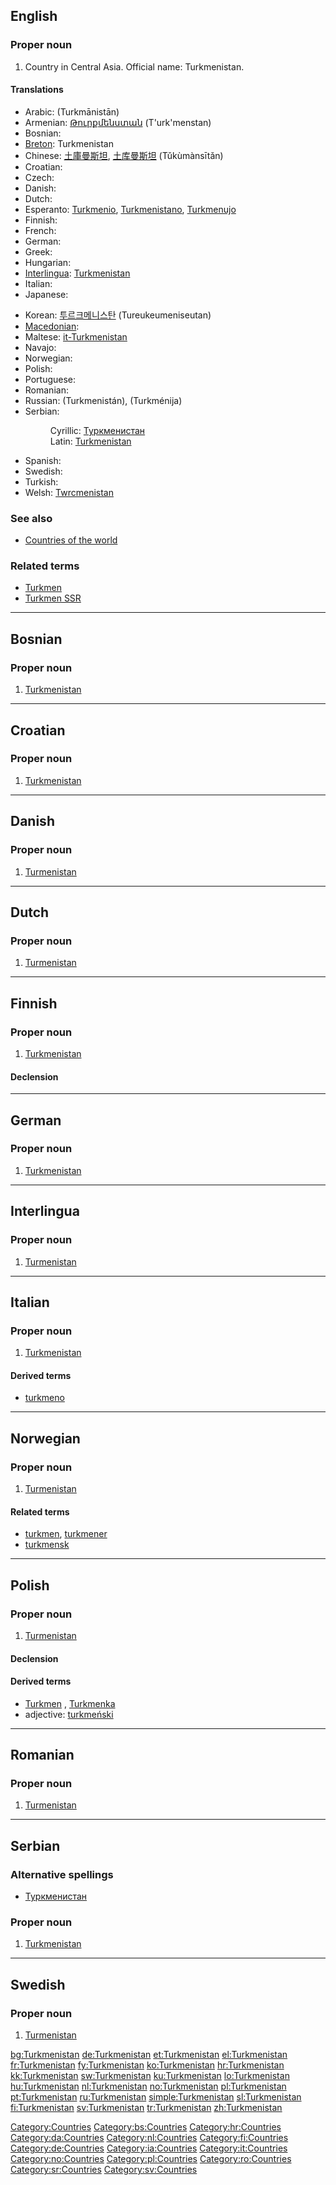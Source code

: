 {{also|Turkmenistán|Turkménistan|Türkmenistan}}
==English==
{{wikipedia}}

===Proper noun===
{{en-proper noun}}

# Country in Central Asia. Official name: Turkmenistan.

====Translations====
{{trans-top|Central Asian country}}
* Arabic: {{Arab|[[تركمانستان]]}} (Turkmānistān) {{m}}
* Armenian: [[Թուրքմենստան]] (T'urk'menstan)
* Bosnian: {{t-|bs|Turkmenistan|m}}
* [[Breton]]: Turkmenistan
* Chinese: [[土庫曼斯坦]], [[土库曼斯坦]] (Tǔkùmànsītǎn)
* Croatian: {{t-|hr|Turkmenistan|m}}
* Czech: {{t-|cs|Turkmenistán|m}}
* Danish: {{t-|da|Turkmenistan}}
* Dutch: {{t+|nl|Turkmenistan}}
* Esperanto: [[Turkmenio]], [[Turkmenistano]], [[Turkmenujo]]
* Finnish: {{t+|fi|Turkmenistan}}
* French: {{t+|fr|Turkménistan|m}}
* German: {{t+|de|Turkmenistan}}
* Greek: {{t+|el|Τουρκμενιστάν|n|sc=Grek}}
* Hungarian: {{t+|hu|Türkmenisztán}}
* [[Interlingua]]: [[#Interlingua|Turkmenistan]]
* Italian: {{t-|it|Turkmenistan}}
* Japanese: {{t+|ja|トルクメニスタン|tr=Torukumenisutan|sc=Jpan}}
{{trans-mid}}
* Korean: [[투르크메니스탄]] (Tureukeumeniseutan)
* [[Macedonian]]: {{t-|mk|Туркменистан|m|tr=Turkmenistán|sc=Cyrl|xs=Macedonian}}
* Maltese: [[it-Turkmenistan]]
* Navajo: {{tø|nv|Tʼóokmen Bikéyah}}
* Norwegian: {{t+|no|Turkmenistan}}
* Polish: {{t+|pl|Turkmenistan}}
* Portuguese: {{t+|pt|Turquemenistão}}
* Romanian: {{t-|ro|Turkmenistan|n}}
* Russian: {{t+|ru|Туркменистан|m|sc=Cyrl}} (Turkmenistán), {{t+|ru|Туркмения|f|sc=Cyrl}} (Turkménija)
* Serbian:
*: Cyrillic: [[Туркменистан#Serbian|Туркменистан]] {{m}}
*: Latin: [[Turkmenistan#Serbian|Turkmenistan]] {{m}}
* Spanish: {{t+|es|Turkmenistán}}
* Swedish: {{t+|sv|Turkmenistan}}
* Turkish: {{t+|tr|Türkmenistan}}
* Welsh: [[Twrcmenistan]]
{{trans-bottom}}

===See also===
* [[Appendix:Countries of the world|Countries of the world]]

===Related terms===
* [[Turkmen]]
* [[Turkmen SSR]]

[[Category:Countries]]

----

==Bosnian==
{{wikipedia|lang=bs}}

===Proper noun===
{{infl|bs|proper noun|g=m}}

# [[Turkmenistan#English|Turkmenistan]]

[[Category:bs:Countries]]

----

==Croatian==
{{wikipedia|lang=hr}}

===Proper noun===
{{infl|hr|proper noun|g=m}}

# [[#English|Turkmenistan]]

[[Category:hr:Countries]]

----

==Danish==
{{wikipedia|lang=da}}

===Proper noun===
{{infl|da|proper noun|g=m}}

# [[#English|Turmenistan]]

[[Category:da:Countries]]

----

==Dutch==
{{wikipedia|lang=nl}}

===Proper noun===
{{infl|nl|proper noun|g=m}}

# [[#English|Turmenistan]]

[[Category:nl:Countries]]

----

==Finnish==
{{wikipedia|lang=fi}}

===Proper noun===
{{infl|fi|proper noun}}

# [[#English|Turkmenistan]]

====Declension====
{{fi-decl-tuoli|Turkmenistan|np=1}}

[[Category:fi:Countries]]

----

==German==
{{wikipedia|lang=de}}

===Proper noun===
{{infl|de|proper noun|g=n}}

# [[#English|Turkmenistan]]

[[Category:de:Countries]]

----

==Interlingua==
{{wikipedia|lang=ia}}

===Proper noun===
{{infl|ia|proper noun|g=m}}

# [[#English|Turmenistan]]

[[Category:ia:Countries]]

----

==Italian==
{{wikipedia|lang=it}}

===Proper noun===
{{infl|it|proper noun|g=m}}

# [[#English|Turkmenistan]]

====Derived terms====
* [[turkmeno]]

[[Category:it:Countries]]

----

==Norwegian==
{{wikipedia|lang=no}}

===Proper noun===
{{infl|no|proper noun|g=m}}

# [[#English|Turmenistan]]

====Related terms====
* [[turkmen]], [[turkmener]]
* [[turkmensk]]

[[Category:no:Countries]]

----

==Polish==
{{wikipedia|lang=pl}}

===Proper noun===
{{infl|pl|proper noun|g=m}}

# [[#English|Turmenistan]]

====Declension====
{{pl-decl-noun-sing
|Turkmenistan
|Turkmenistanu
|Turkmenistanowi
|Turkmenistan
|Turkmenistanem
|Turkmenistanie
|Turkmenistanie
}}

====Derived terms====
* [[Turkmen]] {{m}}, [[Turkmenka]] {{f}}
* adjective: [[turkmeński]]

[[Category:pl:Countries]]

----

==Romanian==
{{wikipedia|lang=ro}}

===Proper noun===
{{infl|ro|proper noun|g=m}}

# [[#English|Turmenistan]]

[[Category:ro:Countries]]

----

==Serbian==
{{wikipedia|lang=sr|Туркменистан}}

===Alternative spellings===
* [[Туркменистан#Serbian|Туркменистан]]

===Proper noun===
{{infl|sr|proper noun|g=m}}

# [[Turkmenistan#English|Turkmenistan]]

[[Category:sr:Countries]]

----

==Swedish==
{{wikipedia|lang=sv}}

===Proper noun===
{{infl|sv|proper noun|g=m}}

# [[#English|Turmenistan]]

[[Category:sv:Countries]]

[[bg:Turkmenistan]]
[[de:Turkmenistan]]
[[et:Turkmenistan]]
[[el:Turkmenistan]]
[[fr:Turkmenistan]]
[[fy:Turkmenistan]]
[[ko:Turkmenistan]]
[[hr:Turkmenistan]]
[[kk:Turkmenistan]]
[[sw:Turkmenistan]]
[[ku:Turkmenistan]]
[[lo:Turkmenistan]]
[[hu:Turkmenistan]]
[[nl:Turkmenistan]]
[[no:Turkmenistan]]
[[pl:Turkmenistan]]
[[pt:Turkmenistan]]
[[ru:Turkmenistan]]
[[simple:Turkmenistan]]
[[sl:Turkmenistan]]
[[fi:Turkmenistan]]
[[sv:Turkmenistan]]
[[tr:Turkmenistan]]
[[zh:Turkmenistan]]